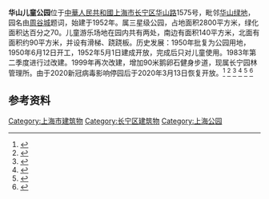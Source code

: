 '''华山儿童公园'''位于[[中華人民共和國|中華人民共和國]][[上海市|上海市]][[长宁区|长宁区]][[华山路|华山路]]1575号，毗邻[[华山绿地|华山绿地]]，园名由[[周谷城|周谷城]]题词，始建于1952年。属三星级公园，占地面积2800平方米，绿化面积达百分之70。儿童游乐场地在园内共有两处，南边有面积140平方米，北面有面积约90平方米，并设有滑梯、跷跷板。历史发展：1950年批复为公园用地，1950年6月12日开工，1952年5月1日建成开放，完成后只对儿童使用。1983年第二季度进行过改建。1999年再次改建，增加90米鹅卵石健身步道，现属长宁园林管理所。由于2020新冠病毒影响停园后于2020年3月13日恢复开放。<ref>{{Cite web|url=https://baijiahao.baidu.com/s?id=1635099582408528766|title=「记忆」魔都老牌儿童公园大盘点！你去过几个？|website=baijiahao.baidu.com|accessdate=2020年9月24日}}</ref>
<ref>{{Cite web|url=https://sh.qq.com/a/20140529/004295.htm|title=老公园将增加儿童游乐免费设施 打造平民式乐园_大申网_腾讯网|accessdate=2020年9月24日}}</ref>
<ref>{{Cite web|url=https://new.qq.com/omn/20200313/20200313A0FP1800.html|title=绿色福利来了！长宁这5座公园绿地正式恢复对公众开放_腾讯新闻|website=new.qq.com|accessdate=2020年9月24日}}</ref>
<ref>{{Cite web|url=https://baijiahao.baidu.com/s?id=1643814279633109971|title=为一个人 逛一座城｜历史学家周谷城的上海印记|website=baijiahao.baidu.com|accessdate=2020年9月24日}}</ref>
<ref>{{Cite web|url=https://m.sohu.com/a/73245385_391447|title=长宁这10家公园全年延长开放！晚上散步有了好去处（附全市延时开放公园名单）_手机搜狐网|website=m.sohu.com|accessdate=2020年9月24日}}</ref>
<ref>{{Cite web|url=http://sh.eastday.com/m/20150601/u1ai8736414p1.html|title=爱思公园即将重开 上海滩4大儿童公园去哪了[组图]|accessdate=2020年9月24日}}</ref>

==参考资料==
{{Reflist}}
{{上海公園}}
[[Category:上海市建筑物|Category:上海市建筑物]]
[[Category:长宁区建筑物|Category:长宁区建筑物]]
[[Category:上海公园|Category:上海公园]]